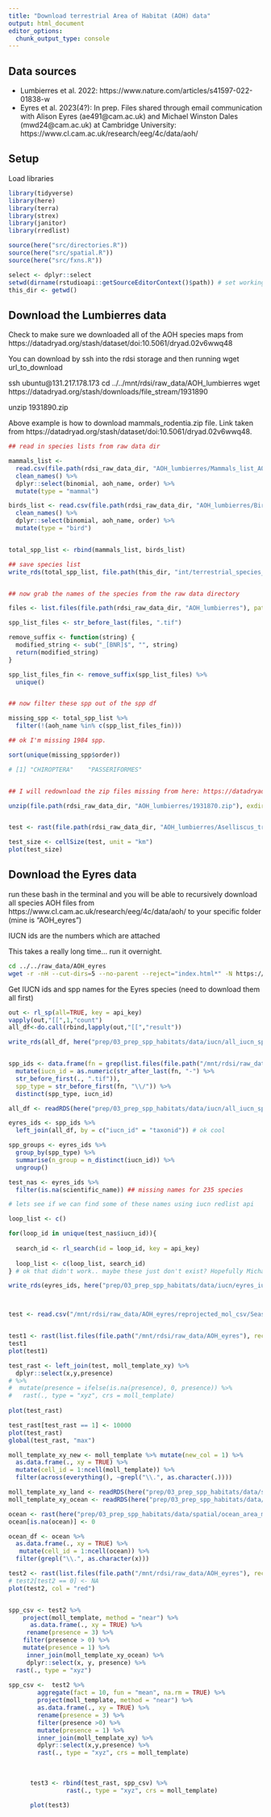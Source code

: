 ```yaml
---
title: "Download terrestrial Area of Habitat (AOH) data"
output: html_document
editor_options: 
  chunk_output_type: console
---
```


## Data sources 

* Lumbierres et al. 2022: https://www.nature.com/articles/s41597-022-01838-w
* Eyres et al. 2023(4?): In prep. Files shared through email communication with Alison Eyres (ae491@cam.ac.uk) and Michael Winston Dales (mwd24@cam.ac.uk) at Cambridge University: https://www.cl.cam.ac.uk/research/eeg/4c/data/aoh/


## Setup

Load libraries

```r

library(tidyverse)
library(here)
library(terra)
library(strex)
library(janitor)
library(rredlist)

source(here("src/directories.R"))
source(here("src/spatial.R"))
source(here("src/fxns.R"))

select <- dplyr::select
setwd(dirname(rstudioapi::getSourceEditorContext()$path)) # set working directory to where this script is located
this_dir <- getwd()

```


## Download the Lumbierres data 

Check to make sure we downloaded all of the AOH species maps from https://datadryad.org/stash/dataset/doi:10.5061/dryad.02v6wwq48


You can download by ssh into the rdsi storage and then running wget url_to_download

ssh ubuntu@131.217.178.173
cd ../../mnt/rdsi/raw_data/AOH_lumbierres
wget https://datadryad.org/stash/downloads/file_stream/1931890

unzip 1931890.zip

Above example is how to download mammals_rodentia.zip file. Link taken from https://datadryad.org/stash/dataset/doi:10.5061/dryad.02v6wwq48.


```r

## read in species lists from raw data dir 

mammals_list <-
  read.csv(file.path(rdsi_raw_data_dir, "AOH_lumbierres/Mammals_list_AOH.csv")) %>%
  clean_names() %>%
  dplyr::select(binomial, aoh_name, order) %>%
  mutate(type = "mammal")

birds_list <- read.csv(file.path(rdsi_raw_data_dir, "AOH_lumbierres/Birds_list_AOH.csv")) %>%
  clean_names() %>%
  dplyr::select(binomial, aoh_name, order) %>%
  mutate(type = "bird")


total_spp_list <- rbind(mammals_list, birds_list)

## save species list 
write_rds(total_spp_list, file.path(this_dir, "int/terrestrial_species_list.rds"))


## now grab the names of the species from the raw data directory

files <- list.files(file.path(rdsi_raw_data_dir, "AOH_lumbierres"), pattern = ".tif")

spp_list_files <- str_before_last(files, ".tif") 

remove_suffix <- function(string) {
  modified_string <- sub("_[BNR]$", "", string)
  return(modified_string)
}

spp_list_files_fin <- remove_suffix(spp_list_files) %>%
  unique()


## now filter these spp out of the spp df 

missing_spp <- total_spp_list %>%
  filter(!(aoh_name %in% c(spp_list_files_fin)))

## ok I'm missing 1984 spp. 

sort(unique(missing_spp$order)) 

# [1] "CHIROPTERA"    "PASSERIFORMES"    


## I will redownload the zip files missing from here: https://datadryad.org/stash/dataset/doi:10.5061/dryad.02v6wwq48 and see if that helps the missing species...

unzip(file.path(rdsi_raw_data_dir, "AOH_lumbierres/1931870.zip"), exdir = here("test/"))


test <- rast(file.path(rdsi_raw_data_dir, "AOH_lumbierres/Aselliscus_tricuspidatus.tif"))

test_size <- cellSize(test, unit = "km")
plot(test_size)


```


## Download the Eyres data

run these bash in the terminal and you will be able to recursively download all species AOH files from https://www.cl.cam.ac.uk/research/eeg/4c/data/aoh/ to your specific folder (mine is "AOH_eyres")

IUCN ids are the numbers which are attached

This takes a really long time... run it overnight.

```bash

cd ../../raw_data/AOH_eyres
wget -r -nH --cut-dirs=5 --no-parent --reject="index.html*" -N https://www.cl.cam.ac.uk/research/eeg/4c/data/aoh/

```

Get IUCN ids and spp names for the Eyres species (need to download them all first)

```r

out <- rl_sp(all=TRUE, key = api_key)
vapply(out,"[[",1,"count") 
all_df<-do.call(rbind,lapply(out,"[[","result"))

write_rds(all_df, here("prep/03_prep_spp_habitats/data/iucn/all_iucn_spp.rds"))


spp_ids <- data.frame(fn = grep(list.files(file.path("/mnt/rdsi/raw_data/AOH_eyres/"), recursive = TRUE), pattern = "reprojected", invert = TRUE, value = TRUE)) %>% # delete amphibians and add recursive for all species names
  mutate(iucn_id = as.numeric(str_after_last(fn, "-") %>%
  str_before_first(., ".tif")),
  spp_type = str_before_first(fn, "\\/")) %>%
  distinct(spp_type, iucn_id)

all_df <- readRDS(here("prep/03_prep_spp_habitats/data/iucn/all_iucn_spp.rds"))

eyres_ids <- spp_ids %>% 
  left_join(all_df, by = c("iucn_id" = "taxonid")) # ok cool 

spp_groups <- eyres_ids %>%
  group_by(spp_type) %>%
  summarise(n_group = n_distinct(iucn_id)) %>%
  ungroup()

test_nas <- eyres_ids %>%
  filter(is.na(scientific_name)) ## missing names for 235 species

# lets see if we can find some of these names using iucn redlist api 

loop_list <- c()

for(loop_id in unique(test_nas$iucn_id)){
  
  search_id <- rl_search(id = loop_id, key = api_key)
  
  loop_list <- c(loop_list, search_id)
} # ok that didn't work.. maybe these just don't exist? Hopefully Michael will send me a species list. 

write_rds(eyres_ids, here("prep/03_prep_spp_habitats/data/iucn/eyres_iucn_spp.rds"))




```




```r
test <- read.csv("/mnt/rdsi/raw_data/AOH_eyres/reprojected_mol_csv/Seasonality.BREEDING-103702625.csv")


test1 <- rast(list.files(file.path("/mnt/rdsi/raw_data/AOH_eyres"), recursive = TRUE, pattern = "Seasonality.RESIDENT-130481421.tif", full.names = TRUE))
test1
plot(test1)

test_rast <- left_join(test, moll_template_xy) %>% 
  dplyr::select(x,y,presence)
# %>%
#  mutate(presence = ifelse(is.na(presence), 0, presence)) %>%
#   rast(., type = "xyz", crs = moll_template)
  
plot(test_rast)

test_rast[test_rast == 1] <- 10000
plot(test_rast)
global(test_rast, "max")

moll_template_xy_new <- moll_template %>% mutate(new_col = 1) %>%
  as.data.frame(., xy = TRUE) %>% 
  mutate(cell_id = 1:ncell(moll_template)) %>% 
  filter(across(everything(), ~grepl("\\.", as.character(.))))

moll_template_xy_land <- readRDS(here("prep/03_prep_spp_habitats/data/spatial/moll_template_land_xy.rds"))
moll_template_xy_ocean <- readRDS(here("prep/03_prep_spp_habitats/data/spatial/moll_template_ocean_xy.rds"))

ocean <- rast(here("prep/03_prep_spp_habitats/data/spatial/ocean_area_mol.tif"))
ocean[is.na(ocean)] <- 0

ocean_df <- ocean %>%
  as.data.frame(., xy = TRUE) %>%
   mutate(cell_id = 1:ncell(ocean)) %>% 
  filter(grepl("\\.", as.character(x)))

test2 <- rast(list.files(file.path("/mnt/rdsi/raw_data/AOH_eyres"), recursive = TRUE, pattern = "Seasonality.BREEDING-103702625.tif", full.names = TRUE))
# test2[test2 == 0] <- NA
plot(test2, col = "red")


spp_csv <- test2 %>% 
    project(moll_template, method = "near") %>%
      as.data.frame(., xy = TRUE) %>%
     rename(presence = 3) %>%
    filter(presence > 0) %>%
    mutate(presence = 1) %>%
     inner_join(moll_template_xy_ocean) %>%
     dplyr::select(x, y, presence) %>%
  rast(., type = "xyz")
  
spp_csv <-  test2 %>%
        aggregate(fact = 10, fun = "mean", na.rm = TRUE) %>%  
        project(moll_template, method = "near") %>% 
        as.data.frame(., xy = TRUE) %>%
        rename(presence = 3) %>%
        filter(presence >0) %>%
        mutate(presence = 1) %>%
        inner_join(moll_template_xy) %>%
        dplyr::select(x,y,presence) %>%
        rast(., type = "xyz", crs = moll_template)
      
      
      
      test3 <- rbind(test_rast, spp_csv) %>%
                rast(., type = "xyz", crs = moll_template)
        
      plot(test3)
      
      
      
  
```


